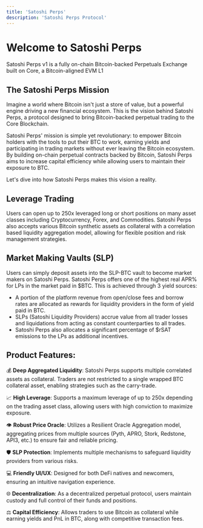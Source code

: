```yaml
---
title: 'Satoshi Perps'
description: 'Satoshi Perps Protocol'
---
```


# Welcome to Satoshi Perps

Satoshi Perps v1 is a fully on-chain Bitcoin-backed Perpetuals Exchange built on Core, a Bitcoin-aligned EVM L1

## The Satoshi Perps Mission

Imagine a world where Bitcoin isn't just a store of value, but a powerful engine driving a new financial ecosystem. This is the vision behind Satoshi Perps, a protocol designed to bring Bitcoin-backed perpetual trading to the Core Blockchain.

Satoshi Perps' mission is simple yet revolutionary: to empower Bitcoin holders with the tools to put their BTC to work, earning yields and participating in trading markets without ever leaving the Bitcoin ecosystem. By building on-chain perpetual contracts backed by Bitcoin, Satoshi Perps aims to increase capital efficiency while allowing users to maintain their exposure to BTC.

Let's dive into how Satoshi Perps makes this vision a reality.

## Leverage Trading 

Users can open up to 250x leveraged long or short positions on many asset classes including Cryptocurrency, Forex, and Commodities. Satoshi Perps also accepts various Bitcoin synthetic assets as collateral with a correlation based liquidity aggregation model, allowing for flexible position and risk management strategies.

## Market Making Vaults (SLP)

Users can simply deposit assets into the SLP-BTC vault to become market makers on Satoshi Perps. Satoshi Perps offers one of the highest real APR% for LPs in the market paid in $BTC. This is achieved through 3 yield sources:

- A portion of the platform revenue from open/close fees and borrow rates are allocated as rewards for liquidity providers in the form of yield paid in BTC.
- SLPs (Satoshi Liquidity Providers) accrue value from all trader losses and liquidations from acting as constant counterparties to all trades.
- Satoshi Perps also allocates a significant percentage of $rSAT emissions to the LPs as additional incentives.

## Product Features:

💰 **Deep Aggregated Liquidity**: Satoshi Perps supports multiple correlated assets as collateral. Traders are not restricted to a single wrapped BTC collateral asset, enabling strategies such as the carry-trade.

📈 **High Leverage**: Supports a maximum leverage of up to 250x depending on the trading asset class, allowing users with high conviction to maximize exposure.

👁 **Robust Price Oracle**: Utilizes a Resilient Oracle Aggregation model, aggregating prices from multiple sources (Pyth, APRO, Stork, Redstone, API3, etc.) to ensure fair and reliable pricing.

🛡️ **SLP Protection**: Implements multiple mechanisms to safeguard liquidity providers from various risks.

💻 **Friendly UI/UX**: Designed for both DeFi natives and newcomers, ensuring an intuitive navigation experience.

🌐 **Decentralization**: As a decentralized perpetual protocol, users maintain custody and full control of their funds and positions.

⚖️ **Capital Efficiency**: Allows traders to use Bitcoin as collateral while earning yields and PnL in BTC, along with competitive transaction fees.
